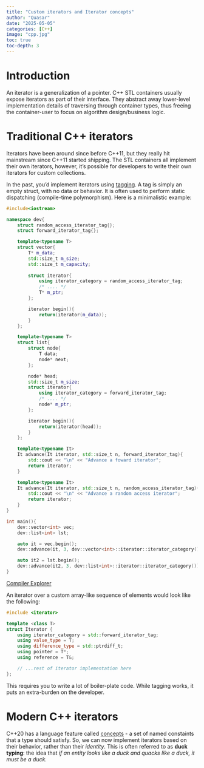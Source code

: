 ```yaml
---
title: "Custom iterators and Iterator concepts"
author: "Quasar"
date: "2025-05-05"
categories: [C++]      
image: "cpp.jpg"
toc: true
toc-depth: 3
---
```


# Introduction

An iterator is a generalization of a pointer. C++ STL containers usually expose iterators as part of their interface. They abstract away lower-level implementation details of traversing through container types, thus freeing the container-user to focus on algorithm design/business logic.

# Traditional C++ iterators

Iterators have been around since before C++11, but they really hit mainstream since C++11 started shipping. The STL containers all implement their own iterators, however, it's possible for developers to write their own iterators for custom collections.

In the past, you'd implement iterators using [tagging](https://en.cppreference.com/w/cpp/iterator/iterator_tags). A tag is simply an empty struct, with no data or behavior. It is often used to perform static dispatching (compile-time polymorphism). Here is a minimalistic example:

```cpp
#include<iostream>

namespace dev{
    struct random_access_iterator_tag{};
    struct forward_iterator_tag{};

    template<typename T>
    struct vector{
        T* m_data;
        std::size_t m_size;
        std::size_t m_capacity;
        
        struct iterator{
            using iterator_category = random_access_iterator_tag;
            /* .... */
            T* m_ptr;
        };

        iterator begin(){
            return(iterator(m_data));
        }
    };

    template<typename T>
    struct list{
        struct node{
            T data;
            node* next;
        };

        node* head;
        std::size_t m_size;
        struct iterator{
            using iterator_category = forward_iterator_tag;
            /* .... */
            node* m_ptr;
        };

        iterator begin(){
            return(iterator(head));
        }
    };

    template<typename It>
    It advance(It iterator, std::size_t n, forward_iterator_tag){
        std::cout << "\n" << "Advance a foward iterator";
        return iterator;
    }

    template<typename It>
    It advance(It iterator, std::size_t n, random_access_iterator_tag){
        std::cout << "\n" << "Advance a random access iterator";
        return iterator;
    }
}

int main(){
    dev::vector<int> vec;
    dev::list<int> lst;

    auto it = vec.begin();
    dev::advance(it, 3, dev::vector<int>::iterator::iterator_category());

    auto it2 = lst.begin();
    dev::advance(it2, 3, dev::list<int>::iterator::iterator_category());
}
```
[Compiler Explorer](https://godbolt.org/z/q7YGG8oj5)

An iterator over a custom array-like sequence of elements would look like the following:

```cpp
#include <iterator>

template <class T>
struct Iterator {
    using iterator_category = std::forward_iterator_tag;
    using value_type = T;
    using difference_type = std::ptrdiff_t;
    using pointer = T*;
    using reference = T&;

    // ...rest of iterator implementation here
};
```

This requires you to write a lot of boiler-plate code. While tagging works, it puts an extra-burden on the developer.

# Modern C++ iterators

C++20 has a language feature called [concepts](https://quantdev.blog/posts/c++20-concepts/index.html) - a set of named constaints that a type should satisfy. So, we can now implement iterators based on their behavior, rather than their *identity*. This is often referred to as **duck typing**: the idea that *if an entity looks like a duck and quacks like a duck, it must be a duck.*



